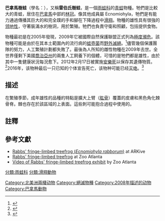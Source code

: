 {{Speciesbox
| name = 雷伯氏纹肢雨蛙 
| image = Ecnomiohyla rabborum.jpg
| status = PE
| status_system = IUCN3.1
| status_ref = <ref name=iucn>IUCN SSC Amphibian Specialist Group 2019. Ecnomiohyla rabborum. The IUCN Red List of Threatened Species 2019: e.T85341796A54357363. https://doi.org/10.2305/IUCN.UK.2019-1.RLTS.T85341796A54357363.en. Downloaded on 20 July 2019.</ref>
| genus = Ecnomiohyla
| species = rabborum
| authority = Mendelson, [[Jay_M._Savage|Savage]], Griffith, Ross, Kubicki, and Gagliardo, 2008
| image_alt =
| range_map = Ecnomiohyla rabborum distribution map.jpg
| range_map_caption = [[巴拿马|巴拿马]]的[[埃尔巴列德安通|埃尔巴列德安通]]，巴拿马树蛙原产地。
}}
'''巴拿馬樹蛙'''（學名：{{lang|la|''Ecnomiohyla rabborum''}}），又稱'''雷伯氏樹蛙'''，是一個[[雨蛙科|雨蛙科]]的[[青蛙|青蛙]]物種。牠們是比較大的青蛙，居住在[[巴拿馬|巴拿馬]]中部的[[林冠|林冠]]。像其他成員屬 Ecnomiohyla，牠們是有能力通過傳播其巨大的和完全蹼的手和腳在下降過程中[[滑翔|滑翔]]。物種的雄性具有很強的[[领域_(动物)|领地性]]，守著裝滿水的樹洞，用於繁殖。牠們也負責守衛和照顧，包括提供食物。

物種最初是在2005年發現，2009年它被國際自然保護聯盟正式列為[[極度瀕危|極度瀕危]]。該物種可能是由於在其本土範圍內的流行病的[[蛙壺菌|蛙壺菌]]而[[野外滅絕|野外滅絕]]。<ref>{{Cite web|title=一隻再也不能回家的蛙|url=https://www.natgeomedia.com/environment/article/content-1614.html|work=國家地理雜誌中文網|accessdate=2019-04-02|archive-date=2019-04-02|archive-url=https://web.archive.org/web/20190402161701/https://www.natgeomedia.com/environment/article/content-1614.html|dead-url=no}}</ref>儘管幾個保護團隊的努力，人工繁殖計劃都失敗了。最後為人所知的雌性物種在2009年去世。全世界僅剩下美國[[喬治亞州|喬治亞州]]的{{link-en|亚历山大植物园|Atlanta Botanical Garden}}兩隻人工飼養下的個體，可惜的是牠們都是雄性，由於其中一隻健康狀況每況愈下。2012年2月17日被實施[[安樂死|安樂死]]以保存其遺傳物質。<ref>{{cite news|url=http://www.wkyt.com/news/headlines/Rare_frog_dies_one_of_only_two_left_in_the_world_139530898.html?ref=898|title=Rare frog dies, one of only two left in the world|publisher=WKYT News|date=2012-02-17|accessdate=2012-02-17|deadurl=yes|archiveurl=https://web.archive.org/web/20131004223451/http://www.wkyt.com/news/headlines/Rare_frog_dies_one_of_only_two_left_in_the_world_139530898.html?ref=898|archivedate=2013年10月4日|df=}}</ref>2016年，该物种最后一只已知的个体{{link-en|Toughie（青蛙）|Toughie (frog)|Toughie}}宣告死亡，该物种可能已经[[灭绝|灭绝]]。<ref>{{cite news |author=Bo Emerson |title=Rare frog goes extinct, despite Atlanta’s rescue efforts |url=http://www.accessatlanta.com/news/news/rare-frog-goes-extinct-despite-atlantas-rescue-eff/nsgkt/ |newspaper=The Atlanta Journal-Constitution |date=28 September 2016 |access-date=28 September 2016 }}{{Dead link}}</ref>

== 描述 ==
在繁殖季節，成年雄性的品種的特點是擴大上臂（[[肱骨|肱骨]]）覆蓋的皮膚和黑色角化棘骨脊。棘也存在於該區域的上表面。這些刺可能抱合過程中使用的。

== 註釋 ==
{{Reflist|2}}

== 參考文獻 ==
{{wikispecies|Ecnomiohyla rabborum}}
{{Commons category|Ecnomiohyla rabborum|''Ecnomiohyla rabborum''}}
{{Portal|環境}}
*[https://web.archive.org/web/20120825112231/http://www.arkive.org/rabbs-fringe-limbed-treefrog/ecnomiohyla-rabborum/image-G82652.html#text=Biology Rabbs' fringe-limbed treefrog  (''Ecnomiohyla rabborum'')] at ARKive
*[https://web.archive.org/web/20111222170605/http://www.zooatlanta.org/home/animals/amphibians/rabbs_fringe_limbed_treefrog Rabbs' fringe-limbed treefrog] at Zoo Atlanta
*[http://www.youtube.com/watch?v=Sdxc1-9kqbM&feature=player_embedded Video of Rabbs' fringe-limbed treefrog exhibit] {{Wayback|url=http://www.youtube.com/watch?v=Sdxc1-9kqbM&feature=player_embedded |date=20160620114416 }} by Zoo Atlanta
{{Taxonbar|from=Q139998}}

[[Category:北美洲兩棲动物|Category:北美洲兩棲动物]]
[[Category:絕滅物種|Category:絕滅物種]]
[[Category:2008年描述的动物|Category:2008年描述的动物]]
[[Category:巴拿馬動物|Category:巴拿馬動物]]
[[分類:雨蛙科|分類:雨蛙科]]
[[分類:滑翔動物|分類:滑翔動物]]